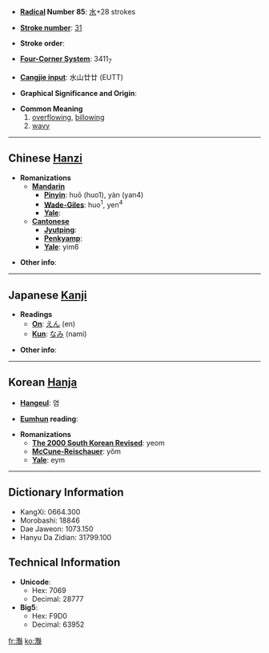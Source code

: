 * '''[[Wiktionary:Chinese radical index| Radical]] Number 85''': [[Wiktionary:Chinese radical index 水|水]]+28 strokes

* '''[[Wiktionary:Chinese total strokes index|Stroke number]]''': [[Wiktionary:Chinese total strokes index 31|31]]

* '''Stroke order''': 

* '''[[Wiktionary:Chinese four corner index|Four-Corner System]]''': 3411<sub>7</sub>

* '''[[Wiktionary:Chinese Cangjie index|Cangjie input]]''': 水山廿廿 (EUTT)

* '''Graphical Significance and Origin''': 

* '''Common Meaning'''
*#[[overflow]]ing, [[billow]]ing
*# [[wavy]]

----

== Chinese [[Hanzi]] ==

* '''Romanizations'''
** '''[[Mandarin]]'''
*** '''[[Pinyin]]''': huō (huo1), yàn (yan4)
*** '''[[Wade-Giles]]''': huo<sup>1</sup>, yen<sup>4</sup>
*** '''[[Yale]]''': 
** '''[[Cantonese]]'''
*** '''[[Jyutping]]''':
*** '''[[Penkyamp]]''': 
*** '''[[Yale]]''': yim6

* '''Other info''': 

----

== Japanese [[Kanji]] ==

* '''Readings'''
** '''[[On]]''': [[えん]] (en)
** '''[[Kun]]''': [[なみ]] (nami)

* '''Other info''':  

----

== Korean [[Hanja]] ==

* '''[[Hangeul]]''': 염

* '''[[Eumhun]] reading''': 

* '''Romanizations'''
** '''[[The 2000 South Korean Revised Romanization|The 2000 South Korean Revised]]''': yeom
** '''[[McCune-Reischauer]]''': yŏm
** '''[[Yale]]''': eym

----

== Dictionary Information ==

* KangXi: 0664.300
* Morobashi: 18846
* Dae Jaweon: 1073.150
* Hanyu Da Zidian: 31799.100

== Technical Information ==

* '''Unicode''':
** Hex: 7069
** Decimal: 28777
* '''Big5''':
** Hex: F9D0
** Decimal: 63952

[[fr:灩]]
[[ko:灩]]